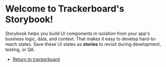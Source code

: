 
<Meta title="About/Introduction" />

# Welcome to Trackerboard's Storybook!

Storybook helps you build UI components in isolation from your app's business logic, data, and context.
That makes it easy to develop hard-to-reach states. Save these UI states as **stories** to revisit during development, testing, or QA.

-   [Return to trackerboard](https://trackerboard.otonielguajardo.com/)
